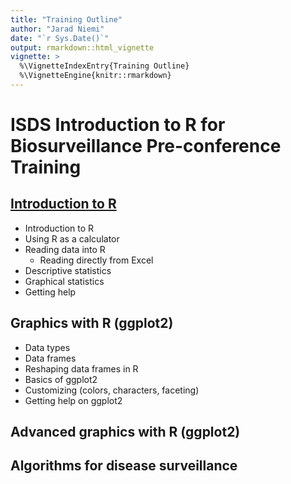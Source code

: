```yaml
---
title: "Training Outline"
author: "Jarad Niemi"
date: "`r Sys.Date()`"
output: rmarkdown::html_vignette
vignette: >
  %\VignetteIndexEntry{Training Outline}
  %\VignetteEngine{knitr::rmarkdown}
---
```


# ISDS Introduction to R for Biosurveillance Pre-conference Training

## [Introduction to R](intro.html)

- Introduction to R
- Using R as a calculator
- Reading data into R
  - Reading directly from Excel
- Descriptive statistics
- Graphical statistics
- Getting help

## Graphics with R (ggplot2)

- Data types
- Data frames
- Reshaping data frames in R
- Basics of ggplot2
- Customizing (colors, characters, faceting)
- Getting help on ggplot2

## Advanced graphics with R (ggplot2)


## Algorithms for disease surveillance


